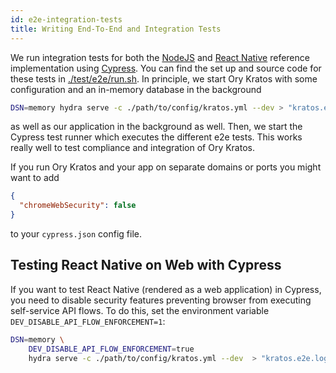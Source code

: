 ```yaml
---
id: e2e-integration-tests
title: Writing End-To-End and Integration Tests
---
```


We run integration tests for both the [NodeJS](https://github.com/ory/kratos-selfservice-ui-node) and
[React Native](https://github.com/ory/kratos-selfservice-ui-react-native) reference implementation using
[Cypress](https://www.cypress.io). You can find the set up and source code for these tests in
[./test/e2e/run.sh](https://github.com/ory/kratos/blob/master/test/e2e/run.sh). In principle, we start Ory Kratos with some
configuration and an in-memory database in the background

```sh
DSN=memory hydra serve -c ./path/to/config/kratos.yml --dev > "kratos.e2e.log" 2>&1 &
```

as well as our application in the background as well. Then, we start the Cypress test runner which executes the different e2e
tests. This works really well to test compliance and integration of Ory Kratos.

If you run Ory Kratos and your app on separate domains or ports you might want to add

```json
{
  "chromeWebSecurity": false
}
```

to your `cypress.json` config file.

## Testing React Native on Web with Cypress

If you want to test React Native (rendered as a web application) in Cypress, you need to disable security features preventing
browser from executing self-service API flows. To do this, set the environment variable `DEV_DISABLE_API_FLOW_ENFORCEMENT=1`:

```sh
DSN=memory \
    DEV_DISABLE_API_FLOW_ENFORCEMENT=true
    hydra serve -c ./path/to/config/kratos.yml --dev  > "kratos.e2e.log" 2>&1 &)
```
